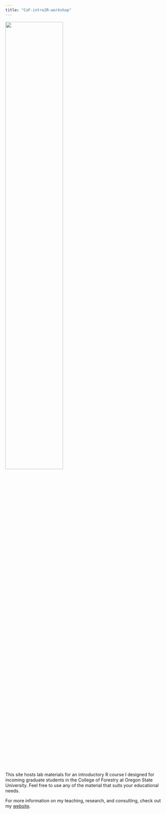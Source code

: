 ```yaml
---
title: "CoF-intro2R-workshop"
---
```


![](images/forest_pic.jpg){width=60% fig-align="center"}

This site hosts lab materials for an introductory R course I designed for incoming graduate students in the College of Forestry at Oregon State University. Feel free to use any of the material that suits your educational needs.

For more information on my teaching, research, and consulting, check out my [website](https://dusty-gannon.github.io/).
